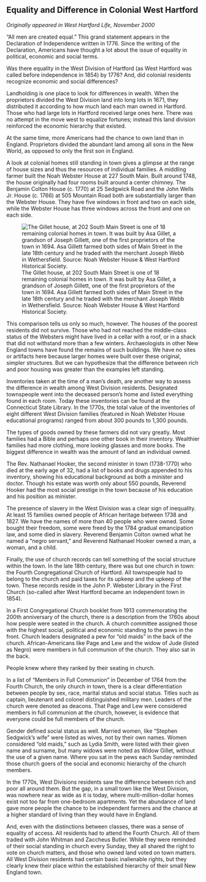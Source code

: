 ## Equality and Difference in Colonial West Hartford {-}

*Originally appeared in West Hartford Life, November 2000*

“All men are created equal.” This grand statement appears in the Declaration of Independence written in 1776. Since the writing of the Declaration, Americans have thought a lot about the issue of equality in political, economic and social terms.

Was there equality in the West Division of Hartford (as West Hartford was called before independence in 1854) by 1776? And, did colonial residents recognize economic and social differences?

Landholding is one place to look for differences in wealth. When the proprietors divided the West Division land into long lots in 1671, they distributed it according to how much land each man owned in Hartford. Those who had large lots in Hartford received large ones here. There was no attempt in the move west to equalize fortunes; instead this land division reinforced the economic hierarchy that existed.

At the same time, more Americans had the chance to own land than in England. Proprietors divided the abundant land among all sons in the New World, as opposed to only the first son in England.

A look at colonial homes still standing in town gives a glimpse at the range of house sizes and thus the resources of individual families. A middling farmer built the Noah Webster House at 227 South Main. Built around 1748, the house originally had four rooms built around a center chimney. The Benjamin Colton House (c. 1770) at 25 Sedgwick Road and the John Wells Jr. House (c. 1766) at 505 Mountain Road both are substantially larger than the Webster House. They have five windows in front and two on each side, while the Webster House has three windows across the front and one on each side.

![The Gillet house, at 202 South Main Street is one of 18 remaining colonial homes in town. It was built by Asa Gillet, a grandson of Joseph Gillett, one of the first proprietors of the town in 1694. Asa Gillett farmed both sides of Main Street in the late 18th century and he traded with the merchant Joseph Webb in Wethersfield. Source: Noah Webster House & West Hartford Historical Society.](images/01-Gillet-web.jpg)

This comparison tells us only so much, however. The houses of the poorest residents did not survive. Those who had not reached the middle-class status of the Websters might have lived in a cellar with a roof, or in a shack that did not withstand more than a few winters. Archaeologists in other New England towns have found the remains of such buildings. We have no sites or artifacts here because larger homes were built over these original, simpler structures. But we can hypothesize that the difference between rich and poor housing was greater than the examples left standing.

Inventories taken at the time of a man’s death, are another way to assess the difference in wealth among West Division residents. Designated townspeople went into the deceased person’s home and listed everything found in each room. Today these inventories can be found at the Connecticut State Library. In the 1770s, the total value of the inventories of eight different West Division families (featured in Noah Webster House educational programs) ranged from about 300 pounds to 1,300 pounds.

The types of goods owned by these farmers did not vary greatly. Most families had a Bible and perhaps one other book in their inventory. Wealthier families had more clothing, more looking glasses and more books. The biggest difference in wealth was the amount of land an individual owned.

The Rev. Nathanael Hooker, the second minister in town (1738-1770) who died at the early age of 32, had a list of books and drugs appended to his inventory, showing his educational background as both a minister and doctor. Though his estate was worth only about 550 pounds, Reverend Hooker had the most social prestige in the town because of his education and his position as minister.

The presence of slavery in the West Division was a clear sign of inequality. At least 15 families owned people of African heritage between 1738 and 1827. We have the names of more than 40 people who were owned. Some bought their freedom, some were freed by the 1784 gradual emancipation law, and some died in slavery. Reverend Benjamin Colton owned what he named a "negro servant," and Reverend Nathanael Hooker owned a man, a woman, and a child.

Finally, the use of church records can tell something of the social structure within the town. In the late 18th century, there was but one church in town: the Fourth Congregational Church of Hartford. All townspeople had to belong to the church and paid taxes for its upkeep and the upkeep of the town. These records reside in the John P. Webster Library in the First Church (so-called after West Hartford became an independent town in 1854).

In a First Congregational Church booklet from 1913 commemorating the 200th anniversary of the church, there is a description from the 1760s about how people were seated in the church. A church committee assigned those with the highest social, political and economic standing to the pews in the front. Church leaders designated a pew for “old maids” in the back of the church. African-Americans like Page and Lew and the widow of Jude (listed as Negro) were members in full communion of the church. They also sat in the back.

People knew where they ranked by their seating in church.

In a list of “Members in Full Communion” in December of 1764 from the Fourth Church, the only church in town, there is a clear differentiation between people by sex, race, marital status and social status. Titles such as captain, lieutenant and colonel distinguished military men. Leaders of the church were denoted as deacons. That Page and Lew were considered members in full communion at the church, however, is evidence that everyone could be full members of the church.

Gender defined social status as well. Married women, like “Stephen Sedgwick’s wife” were listed as wives, not by their own names. Women considered “old maids,” such as Lydia Smith, were listed with their given name and surname, but many widows were noted as Widow Gillet, without the use of a given name. Where you sat in the pews each Sunday reminded those church goers of the social and economic hierarchy of the church members.

In the 1770s, West Divisions residents saw the difference between rich and poor all around them. But the gap, in a small town like the West Division, was nowhere near as wide as it is today, where multi-million-dollar homes exist not too far from one-bedroom apartments. Yet the abundance of land gave more people the chance to be independent farmers and the chance at a higher standard of living than they would have in England.

And, even with the distinctions between classes, there was a sense of equality of access. All residents had to attend the Fourth Church. All of them traded with John Whitman and Zaccheus Butler. While they were reminded of their social standing in church every Sunday, they all shared the right to vote on church matters, and those who owned land voted on town matters. All West Division residents had certain basic inalienable rights, but they clearly knew their place within the established hierarchy of their small New England town.

